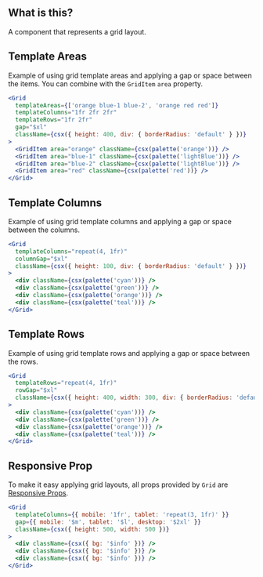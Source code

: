 
<IntroSection>

## What is this?

A component that represents a grid layout.

</IntroSection>

<Section hasExplanation>

## Template Areas

Example of using grid template areas and applying a gap or space between the items. You can combine with the `GridItem` `area` property.

```jsx live
<Grid
  templateAreas={['orange blue-1 blue-2', 'orange red red']}
  templateColumns="1fr 2fr 2fr"
  templateRows="1fr 2fr"
  gap="$xl"
  className={csx({ height: 400, div: { borderRadius: 'default' } })}
>
  <GridItem area="orange" className={csx(palette('orange'))} />
  <GridItem area="blue-1" className={csx(palette('lightBlue'))} />
  <GridItem area="blue-2" className={csx(palette('lightBlue'))} />
  <GridItem area="red" className={csx(palette('red'))} />
</Grid>
```

</Section>

<Section hasExplanation>

## Template Columns

Example of using grid template columns and applying a gap or space between the columns.

```jsx live
<Grid
  templateColumns="repeat(4, 1fr)"
  columnGap="$xl"
  className={csx({ height: 100, div: { borderRadius: 'default' } })}
>
  <div className={csx(palette('cyan'))} />
  <div className={csx(palette('green'))} />
  <div className={csx(palette('orange'))} />
  <div className={csx(palette('teal'))} />
</Grid>
```

</Section>

<Section hasExplanation>

## Template Rows

Example of using grid template rows and applying a gap or space between the rows.

```jsx live
<Grid
  templateRows="repeat(4, 1fr)"
  rowGap="$xl"
  className={csx({ height: 400, width: 300, div: { borderRadius: 'default' } })}
>
  <div className={csx(palette('cyan'))} />
  <div className={csx(palette('green'))} />
  <div className={csx(palette('orange'))} />
  <div className={csx(palette('teal'))} />
</Grid>
```

</Section>

<Section hasExplanation>

## Responsive Prop

To make it easy applying grid layouts, all props provided by `Grid` are [Responsive Props](/next/introduction/developing/styling#responsive-prop).

```jsx live
<Grid
  templateColumns={{ mobile: '1fr', tablet: 'repeat(3, 1fr)' }}
  gap={{ mobile: '$m', tablet: '$l', desktop: '$2xl' }}
  className={csx({ height: 500, width: 500 })}
>
  <div className={csx({ bg: '$info' })} />
  <div className={csx({ bg: '$info' })} />
  <div className={csx({ bg: '$info' })} />
</Grid>
```

</Section>
